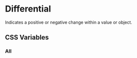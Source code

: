
<Meta title="Documentation/Styles and Theming/Characteristics/Differential" />

# Differential

Indicates a positive or negative change within a value or object.

## CSS Variables

### All

<Canvas>
  <Story name="All">
    <DocGrid>
      <ColorBlock colorVar="--uitk-differential-positive-foreground" />
      <ColorBlock colorVar="--uitk-differential-negative-foreground" />
    </DocGrid>
  </Story>
</Canvas>

